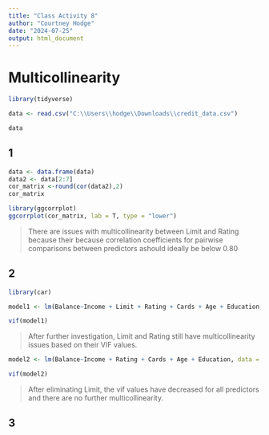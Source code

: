 ```yaml
---
title: "Class Activity 8"
author: "Courtney Hodge"
date: "2024-07-25"
output: html_document
---
```


# Multicollinearity

```r
library(tidyverse)
```

```r
data <- read.csv("C:\\Users\\hodge\\Downloads\\credit_data.csv")

data
```


## 1
```r
data <- data.frame(data)
data2 <- data[2:7]
cor_matrix <-round(cor(data2),2)
cor_matrix
```

```r
library(ggcorrplot)
ggcorrplot(cor_matrix, lab = T, type = "lower")
```

> There are issues with multicollinearity between Limit and Rating because their because correlation coefficients for pairwise comparisons between predictors ashould ideally be below 0.80

## 2

```r
library(car)
```

```r
model1 <- lm(Balance~Income + Limit + Rating + Cards + Age + Education, data = data)

vif(model1)
```
> After further investigation, Limit and Rating still have multicollinearity issues based on their VIF values.

```r
model2 <- lm(Balance~Income + Rating + Cards + Age + Education, data = data)
```

```r
vif(model2)
```
> After eliminating Limit, the vif values have decreased for all predictors and there are no further multicollinearity.

## 3
```r


```

